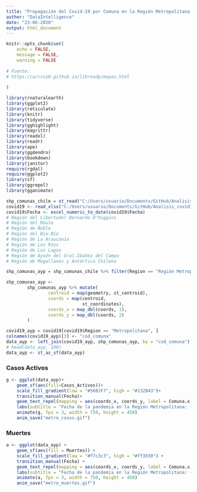 ```yaml
---
title: "Propagación del Covid-19 por Comuna en la Región Metropolitana desde el inicio de la pandemia en Chile."
author: "DataIntelligence"
date: "23-06-2020"
output: html_document
---
```


```r
knitr::opts_chunk$set(
	echo = FALSE,
	message = FALSE,
	warning = FALSE
	
# Fuente:
# https://arcruz0.github.io/libroadp/mapas.html	
	
)
```
```r
library(rnaturalearth)
library(ggplot2)
library(reticulate)
library(knitr)
library(tidyverse)
library(gghighlight)
library(magrittr)
library(readxl)
library(readr)
library(ape)
library(ggdendro)
library(bookdown)
library(janitor)
require(rgdal)
require(ggplot2)
library(sf)
library(ggrepel)
library(gganimate)

shp_comunas_chile = st_read("C:/Users/usuario/Documents/GitHub/Analisis_covid19_con_R/proyecto_integrado/shapes_de_chile/comunas.shp") 
covid19 <- read_xlsx("C:/Users/usuario/Documents/GitHub/Analisis_covid19_con_R/proyecto_integrado/geo_Aypyt/Covid.xlsx")
covid19$Fecha <- excel_numeric_to_date(covid19$Fecha)
# Región del Libertador Bernardo O'Higgins                   
# Región del Maule
# Región de Ñuble
# Región del Bío-Bío
# Región de La Araucanía
# Región de Los Ríos
# Región de Los Lagos  
# Región de Aysén del Gral.Ibañez del Campo
# Región de Magallanes y Antártica Chilena

```
```r

shp_comunas_ayp = shp_comunas_chile %>% filter(Region == "Región Metropolitana de Santiago")

shp_comunas_ayp <-
        shp_comunas_ayp %>% mutate(
                centroid = map(geometry, st_centroid),
                coords = map(centroid,
                             st_coordinates),
                coords_x = map_dbl(coords, 1),
                coords_y = map_dbl(coords, 2)
        )

covid19_ayp = covid19[covid19$Region == "Metropolitana", ]
colnames(covid19_ayp)[3] <- "cod_comuna"
data_ayp <- left_join(covid19_ayp, shp_comunas_ayp, by = "cod_comuna")
# head(data_ayp, 100)
data_ayp <- st_as_sf(data_ayp)
```

### Casos Activos

```r
g <- ggplot(data_ayp)+
    geom_sf(aes(fill=Casos_Activos))+
    scale_fill_gradient(low = "#56B1F7", high = "#132B43")+
    transition_manual(Fecha)+
    geom_text_repel(mapping = aes(coords_x, coords_y, label = Comuna.x), size = 3, min.segment.length = 0) +
    labs(subtitle = "Fecha de la pandemia en la Región Metropolitana: {current_frame}")
    animate(g, fps = 3, width = 750, height = 450)
    anim_save("metro_casos.gif")
```

### Muertes

```r
a <- ggplot(data_ayp) +
    geom_sf(aes(fill = Muertes)) +
    scale_fill_gradient(low = "#f7c3c3", high = "#ff3030") +
    transition_manual(Fecha) +
    geom_text_repel(mapping = aes(coords_x, coords_y, label = Comuna.x), size = 3, min.segment.length = 0) +
    labs(subtitle = "Fecha de la pandemia en la Región Metropolitana: {current_frame}")
    animate(a, fps = 3, width = 750, height = 450)
    anim_save("metro_muertes.gif")
```









